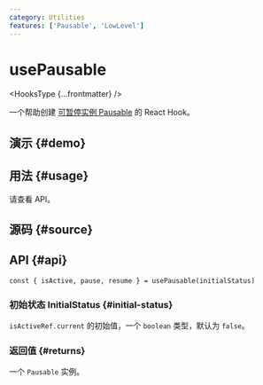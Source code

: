```yaml
---
category: Utilities
features: ['Pausable', 'LowLevel']
---
```


# usePausable


<HooksType {...frontmatter} />

一个帮助创建 [可暂停实例 Pausable](/docs/features/pausable) 的 React Hook。

## 演示 \{#demo}


<App />

## 用法 \{#usage}

请查看 API。

## 源码 \{#source}


<Source />

## API \{#api}

```tsx
const { isActive, pause, resume } = usePausable(initialStatus)
```

### 初始状态 InitialStatus \{#initial-status}

`isActiveRef.current` 的初始值，一个 `boolean` 类型，默认为 `false`。

### 返回值 \{#returns}


<Tip type="pausable" />

一个 `Pausable` 实例。
